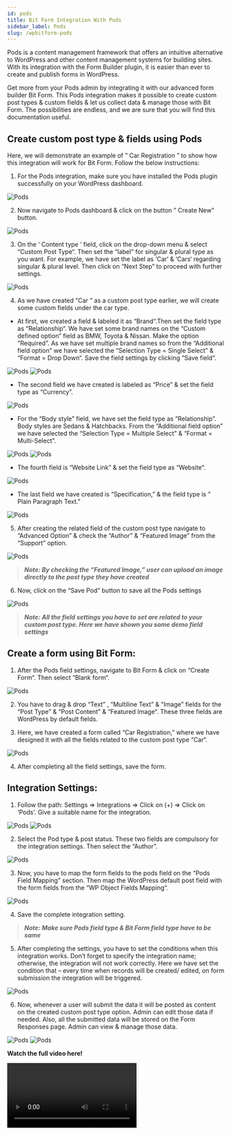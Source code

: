 ```yaml
---
id: pods
title: Bit Form Integration With Pods 
sidebar_label: Pods
slug: /wpbitform-pods
---
```



Pods is a content management framework that offers an intuitive alternative to WordPress and other content management systems for building sites. With its integration with the Form Builder plugin, it is easier than ever to create and publish forms in WordPress.

Get more from your Pods admin by integrating it with our advanced form builder Bit Form. This Pods integration makes it possible to create custom post types & custom fields & let us collect data & manage those with Bit Form. The possibilities are endless, and we are sure that you will find this documentation useful.

## Create custom post type & fields using Pods 
Here, we will demonstrate an example of ” Car Registration ” to show how this integration will work for Bit Form. Follow the below instructions:

1. For the Pods integration, make sure you have installed the Pods plugin successfully on your WordPress dashboard.

 <Image src="Pods-Integration/1. Pods Plugin" alt="Pods" w="1020" h="400" />

2. Now navigate to Pods dashboard & click on the button ” Create New” button.

 <Image src="Pods-Integration/2. Create new" alt="Pods" w="1020" h="350" />

3. On the ‘ Content type ‘ field, click on the drop-down menu & select “Custom Post Type“. Then set the “label”  for singular & plural type as you want. For example, we have set the label as ‘Car‘ & ‘Cars‘ regarding singular & plural level. Then click on “Next Step” to proceed with further settings.

 <Image src="Pods-Integration/3. Create Post type" alt="Pods" w="1020" h="350" />

4. As we have created “Car ” as a custom post type earlier, we will create some custom fields under the car type.

  - At first, we created a field & labeled it as “Brand“.Then set the field type as “Relationship“. We have set some brand names on the “Custom defined option” field as BMW, Toyota & Nissan. Make the option “Required”. As we have set multiple brand names so from the “Additional field option” we have selected the “Selection Type = Single Select” & “Format = Drop Down“. Save the field settings by clicking “Save field“.   

 <Image src="Pods-Integration/4. Field1" alt="Pods" w="1504" h="400" />

 <Image src="Pods-Integration/5. Field1.1" alt="Pods" w="1504" h="400" />

  - The second field we have created is labeled as “Price” & set the field type as “Currency”.

 <Image src="Pods-Integration/6. Field2" alt="Pods" w="1504" h="400" />

  - For the “Body style” field, we have set the field type as “Relationship”. Body styles are Sedans & Hatchbacks. From the “Additional field option” we have selected the “Selection Type = Multiple Select” & “Format = Multi-Select”.

 <Image src="Pods-Integration/7. Field3" alt="Pods" w="1504" h="350" />

 <Image src="Pods-Integration/8. Field3.1" alt="Pods" w="1504" h="350" />

 - The fourth field is “Website Link” & set the field type as “Website“. 

 <Image src="Pods-Integration/9. Field4" alt="Pods" w="1504" h="300" />

 - The last field we have created is “Specification,” & the field type is ” Plain Paragraph Text.”

 <Image src="Pods-Integration/10. Field5" alt="Pods" w="1504" h="350" />

5.  After creating the related field of the custom post type navigate to “Advanced Option” & check the “Author” & “Featured Image” from the “Support” option.

 <Image src="Pods-Integration/Support" alt="Pods" w="1504" h="350" />

 > ***Note: By checking the  “Featured Image,” user can upload an image directly to the post type they have created***

6.  Now, click on the “Save Pod” button to save all the Pods settings

 <Image src="Pods-Integration/11. Save Pod" alt="Pods" w="1504" h="350" />

> ***Note: All the field settings you have to set are related to your custom post type. Here we have shown you some demo field settings***

## Create a form using Bit Form:
1. After the Pods field settings, navigate to Bit Form & click on “Create Form“. Then select “Blank form“. 

 <Image src="Pods-Integration/12. Create Form" alt="Pods" w="1504" h="300" />

2. You have to drag & drop “Text” , “Multiline Text” & “Image”  fields for the “Post Type” & “Post Content” & “Featured Image“. These three fields are WordPress by default fields.

3. Here, we have created a form called “Car Registration,” where we have designed it with all the fields related to the custom post type “Car“.

 <Image src="Pods-Integration/13. Car registration form" alt="Pods" w="1504" h="350" />

4. After completing all the field settings, save the form.

## Integration Settings:
1.  Follow the path: Settings => Integrations =>  Click on (+) => Click on ‘Pods’. Give a suitable name for the integration. 

 <Image src="Pods-Integration/14. Settings to integration" alt="Pods" w="1504" h="350" />

 <Image src="Pods-Integration/15. Select Pods" alt="Pods" w="1504" h="350" />

2. Select the Pod type & post status. These two fields are compulsory for the integration settings. Then select the “Author”. 

 <Image src="Pods-Integration/16. Integration name" alt="Pods" w="1504" h="300" />

3. Now, you have to map the form fields to the pods field on the “Pods Field Mapping” section. Then map the WordPress default post field with the form fields from the “WP Object Fields Mapping“.

 <Image src="Pods-Integration/17. Map" alt="Pods" w="1504" h="350" />

4. Save the complete integration setting.

> ***Note: Make sure Pods field type & Bit Form field type have to be same***

5. After completing the settings, you have to set the conditions when this integration works. Don’t forget to specify the integration name; otherwise, the integration will not work correctly. Here we have set the condition that – every time when records will be created/ edited, on form submission the integration will be triggered.

 <Image src="Pods-Integration/18. CL" alt="Pods" w="1504" h="350" />

6. Now, whenever a user will submit the data it will be posted as content on the created custom post type option. Admin can edit those data if needed. Also, all the submitted data will be stored on the Form Responses page. Admin can view & manage those data.

 <Image src="Pods-Integration/19. Responses" alt="Pods" w="1504" h="250" />

 <Image src="Pods-Integration/20. Responses on post" alt="Pods" w="1504" h="350" />

**Watch the full video here!**

<Video youtube src="81Uu2Rbmm0Y" />
